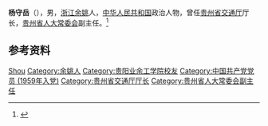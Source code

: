 '''杨守岳'''（{{bd|？|}}），男，[[浙江|浙江]][[余姚|余姚]]人，[[中华人民共和国|中华人民共和国]]政治人物，曾任[[贵州省交通厅|贵州省交通厅]]厅长，[[贵州省人大常委会|贵州省人大常委会]]副主任。<ref>{{Cite book|title=贵州百科全书|author=孙淦, 庹文升, 何仁仲主编|publisher=中国大百科全书出版社|year=2005|isbn=9787500074069|location=贵阳|pages=}}</ref>

== 参考资料 ==
{{reflist}}

{{中国人物小作品}}

{{Authority control}}
{{DEFAULTSORT:Yang杨}}
[[Category:杨姓|Shou]]
[[Category:余姚人|Category:余姚人]]
[[Category:贵阳业余工学院校友|Category:贵阳业余工学院校友]]
[[Category:中国共产党党员_(1959年入党)|Category:中国共产党党员 (1959年入党)]]
[[Category:贵州省交通厅厅长|Category:贵州省交通厅厅长]]
[[Category:贵州省人大常委会副主任|Category:贵州省人大常委会副主任]]